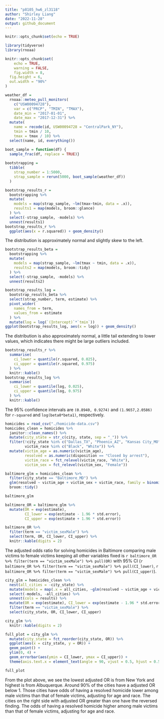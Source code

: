 ```yaml
---
title: "p8105_hw6_zl3118"
author: "Shirley Liang"
date: "2022-11-28"
output: github_document
---
```


```r

knitr::opts_chunk$set(echo = TRUE)

library(tidyverse)
library(rnoaa)

knitr::opts_chunk$set(
	echo = TRUE,
	warning = FALSE,
	fig.width = 8, 
  fig.height = 6,
  out.width = "90%"
)

```

```r

weather_df = 
  rnoaa::meteo_pull_monitors(
    c("USW00094728"),
    var = c("PRCP", "TMIN", "TMAX"), 
    date_min = "2017-01-01",
    date_max = "2017-12-31") %>%
  mutate(
    name = recode(id, USW00094728 = "CentralPark_NY"),
    tmin = tmin / 10,
    tmax = tmax / 10) %>%
  select(name, id, everything())

boot_sample = function(df) {
  sample_frac(df, replace = TRUE)}
  
bootstrapping = 
  tibble(
    strap_number = 1:5000,
    strap_sample = rerun(5000, boot_sample(weather_df))
  )

bootstrap_results_r = 
  bootstrapping %>% 
  mutate(
    models = map(strap_sample, ~lm(tmax~tmin, data = .x)), 
    results1 = map(models, broom::glance)
  ) %>%
  select(-strap_sample, -models) %>% 
  unnest(results1)
bootstrap_results_r %>% 
  ggplot(aes(x = r.squared)) + geom_density()

```

The distribution is approximately normal and slightly skew to the left. 

```r

bootstrap_results_beta = 
  bootstrapping %>% 
  mutate(
    models = map(strap_sample, ~lm(tmax ~ tmin, data = .x)),
    results2 = map(models, broom::tidy)
  ) %>% 
  select(-strap_sample, -models) %>% 
  unnest(results2)

bootstrap_results_log = 
  bootstrap_results_beta %>% 
  select(strap_number, term, estimate) %>% 
  pivot_wider(
    names_from = term, 
    values_from = estimate
  ) %>% 
  mutate(log = log(`(Intercept)`*`tmin`))
ggplot(bootstrap_results_log, aes(x = log)) + geom_density()

```
The distribution is also approximately normal, a little tail extending to lower values, which indicates there might be large outliers included. 

```r

bootstrap_results_r %>% 
  summarise(
    ci_lower = quantile(r.squared, 0.025),
    ci_upper = quantile(r.squared, 0.975)
  ) %>% 
  knitr::kable()
bootstrap_results_log %>% 
  summarise(
    ci_lower = quantile(log, 0.025), 
    ci_upper = quantile(log, 0.975)
  ) %>% 
  knitr::kable()

```
The 95% confidence intervals are `(0.8940, 0.9274)` and `(1.9657,2.0586)` for `r-squared` and `log(beta0*beta1)`, respectively. 


```r

homicides = read_csv("./homicide-data.csv")
homicides_clean = homicides %>% 
  janitor::clean_names() %>% 
  mutate(city_state = str_c(city, state, sep = "_")) %>% 
  filter(!city_state %in% c("Dallas_TX", "Phoenix_AZ", "Kansas City_MO", "Tulsa_AL"), 
         victim_race %in% c("Black", "White")) %>% 
  mutate(victim_age = as.numeric(victim_age),
         resolved = as.numeric(disposition == "Closed by arrest"),
         victim_race = fct_relevel(victim_race, "White"),
         victim_sex = fct_relevel(victim_sex, "Female"))

baltimore_glm = homicides_clean %>% 
  filter(city_state == "Baltimore_MD") %>% 
  glm(resolved ~ victim_age + victim_sex + victim_race, family = binomial(), data = .) %>% 
  broom::tidy()

baltimore_glm

baltimore_OR = baltimore_glm %>% 
  mutate(OR = exp(estimate),
         CI_lower = exp(estimate - 1.96 * std.error),
         CI_upper = exp(estimate + 1.96 * std.error))

baltimore_OR %>%
  filter(term == "victim_sexMale") %>%
  select(term, OR, CI_lower, CI_upper) %>% 
  knitr::kable(digits = 2)

```

The adjusted odds ratio for solving homicides in Baltimore comparing male victims to female victims keeping all other variables fixed is `r baltimore_OR %>% filter(term == "victim_sexMale") %>% pull(OR)` with 95% CI (`r baltimore_OR %>% filter(term == "victim_sexMale") %>% pull(CI_lower)`, `r baltimore_OR %>% filter(term == "victim_sexMale") %>% pull(CI_upper)`). 

```r

city_glm = homicides_clean %>% 
  nest(all_cities = -city_state) %>%
  mutate(models = map(.x = all_cities, ~glm(resolved ~ victim_age + victim_sex + victim_race, family = binomial(), data = .)), results = map(models, broom::tidy)) %>% 
  select(-models, -all_cities) %>% 
  unnest(cols = results) %>% 
  mutate(OR = exp(estimate), CI_lower = exp(estimate - 1.96 * std.error), CI_upper = exp(estimate + 1.96 * std.error)) %>% 
  filter(term == "victim_sexMale") %>% 
  select(city_state, OR, CI_lower, CI_upper)

city_glm %>% 
  knitr::kable(digits = 2)

```

```r

full_plot = city_glm %>% 
  mutate(city_state = fct_reorder(city_state, OR)) %>% 
  ggplot(aes(x = city_state, y = OR)) +
  geom_point() +
  ylim(0, 4) +
  geom_errorbar(aes(ymin = CI_lower, ymax = CI_upper)) + 
  theme(axis.text.x = element_text(angle = 90, vjust = 0.5, hjust = 0.5))

full_plot

```

From the plot above, we see the lowest adjusted OR is from New York and highest is from Albuquerque. Around 90% of the cities have a adjusted OR below 1. Those cities have odds of having a resolved homicide lower among male victims than that of female victims, adjusting for  age and race. The cities on the right side with adjusted OR greater than one have the reversed finding. The odds of having a resolved homicide higher among male victims than that of female victims, adjusting for  age and race.

```r



```

